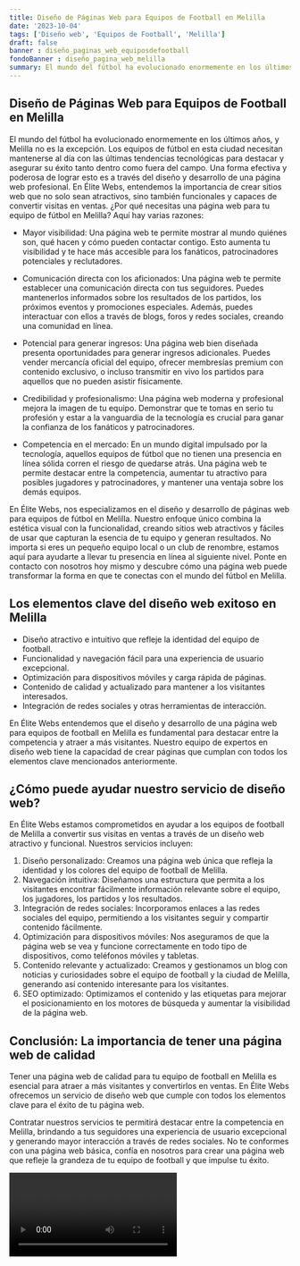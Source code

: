 ```yaml
---
title: Diseño de Páginas Web para Equipos de Football en Melilla
date: '2023-10-04'
tags: ['Diseño web', 'Equipos de Football', 'Melilla']
draft: false
banner : diseño_paginas_web_equiposdefootball
fondoBanner : diseño_pagina_web_melilla
summary: El mundo del fútbol ha evolucionado enormemente en los últimos años, y Melilla no es la excepción. Los equipos de fútbol en esta ciudad necesitan mantenerse al día con las últimas tendencias tecnológicas para destacar y asegurar su éxito tanto dentro como fuera del campo. Una forma efectiva y poderosa de lograr esto es a través del diseño y desarrollo de una página web profesional. En Élite Webs, entendemos la importancia de crear sitios web que no solo sean atractivos, sino también funcionales y capaces de convertir visitas en ventas. ¿Por qué necesitas una página web para tu equipo de fútbol en Melilla? Aquí hay varias razones
---
```


## Diseño de Páginas Web para Equipos de Football en Melilla

El mundo del fútbol ha evolucionado enormemente en los últimos años, y Melilla no es la excepción. Los equipos de fútbol en esta ciudad necesitan mantenerse al día con las últimas tendencias tecnológicas para destacar y asegurar su éxito tanto dentro como fuera del campo. Una forma efectiva y poderosa de lograr esto es a través del diseño y desarrollo de una página web profesional. En Élite Webs, entendemos la importancia de crear sitios web que no solo sean atractivos, sino también funcionales y capaces de convertir visitas en ventas. ¿Por qué necesitas una página web para tu equipo de fútbol en Melilla? Aquí hay varias razones:

- Mayor visibilidad: Una página web te permite mostrar al mundo quiénes son, qué hacen y cómo pueden contactar contigo. Esto aumenta tu visibilidad y te hace más accesible para los fanáticos, patrocinadores potenciales y reclutadores.

- Comunicación directa con los aficionados: Una página web te permite establecer una comunicación directa con tus seguidores. Puedes mantenerlos informados sobre los resultados de los partidos, los próximos eventos y promociones especiales. Además, puedes interactuar con ellos a través de blogs, foros y redes sociales, creando una comunidad en línea.

- Potencial para generar ingresos: Una página web bien diseñada presenta oportunidades para generar ingresos adicionales. Puedes vender mercancía oficial del equipo, ofrecer membresías premium con contenido exclusivo, o incluso transmitir en vivo los partidos para aquellos que no pueden asistir físicamente.

- Credibilidad y profesionalismo: Una página web moderna y profesional mejora la imagen de tu equipo. Demonstrar que te tomas en serio tu profesión y estar a la vanguardia de la tecnología es crucial para ganar la confianza de los fanáticos y patrocinadores.

- Competencia en el mercado: En un mundo digital impulsado por la tecnología, aquellos equipos de fútbol que no tienen una presencia en línea sólida corren el riesgo de quedarse atrás. Una página web te permite destacar entre la competencia, aumentar tu atractivo para posibles jugadores y patrocinadores, y mantener una ventaja sobre los demás equipos.

En Élite Webs, nos especializamos en el diseño y desarrollo de páginas web para equipos de fútbol en Melilla. Nuestro enfoque único combina la estética visual con la funcionalidad, creando sitios web atractivos y fáciles de usar que capturan la esencia de tu equipo y generan resultados. No importa si eres un pequeño equipo local o un club de renombre, estamos aquí para ayudarte a llevar tu presencia en línea al siguiente nivel. Ponte en contacto con nosotros hoy mismo y descubre cómo una página web puede transformar la forma en que te conectas con el mundo del fútbol en Melilla.

<GifSeo />

<Cta />

## Los elementos clave del diseño web exitoso en Melilla

- Diseño atractivo e intuitivo que refleje la identidad del equipo de football.
- Funcionalidad y navegación fácil para una experiencia de usuario excepcional.
- Optimización para dispositivos móviles y carga rápida de páginas.
- Contenido de calidad y actualizado para mantener a los visitantes interesados.
- Integración de redes sociales y otras herramientas de interacción.

En Élite Webs entendemos que el diseño y desarrollo de una página web para equipos de football en Melilla es fundamental para destacar entre la competencia y atraer a más visitantes. Nuestro equipo de expertos en diseño web tiene la capacidad de crear páginas que cumplan con todos los elementos clave mencionados anteriormente.

## ¿Cómo puede ayudar nuestro servicio de diseño web?

En Élite Webs estamos comprometidos en ayudar a los equipos de football de Melilla a convertir sus visitas en ventas a través de un diseño web atractivo y funcional. Nuestros servicios incluyen:

1. Diseño personalizado: Creamos una página web única que refleja la identidad y los colores del equipo de football de Melilla.
2. Navegación intuitiva: Diseñamos una estructura que permita a los visitantes encontrar fácilmente información relevante sobre el equipo, los jugadores, los partidos y los resultados.
3. Integración de redes sociales: Incorporamos enlaces a las redes sociales del equipo, permitiendo a los visitantes seguir y compartir contenido fácilmente.
4. Optimización para dispositivos móviles: Nos aseguramos de que la página web se vea y funcione correctamente en todo tipo de dispositivos, como teléfonos móviles y tabletas.
5. Contenido relevante y actualizado: Creamos y gestionamos un blog con noticias y curiosidades sobre el equipo de football y la ciudad de Melilla, generando así contenido interesante para los visitantes.
6. SEO optimizado: Optimizamos el contenido y las etiquetas para mejorar el posicionamiento en los motores de búsqueda y aumentar la visibilidad de la página web.

## Conclusión: La importancia de tener una página web de calidad

Tener una página web de calidad para tu equipo de football en Melilla es esencial para atraer a más visitantes y convertirlos en ventas. En Élite Webs ofrecemos un servicio de diseño web que cumple con todos los elementos clave para el éxito de tu página web.

Contratar nuestros servicios te permitirá destacar entre la competencia en Melilla, brindando a tus seguidores una experiencia de usuario excepcional y generando mayor interacción a través de redes sociales. No te conformes con una página web básica, confía en nosotros para crear una página web que refleje la grandeza de tu equipo de football y que impulse tu éxito.

<Video />

<CtaBot job='Equipos de Football' city='Melilla'/>

<Gmaps query='Melilla+españa+maps' />